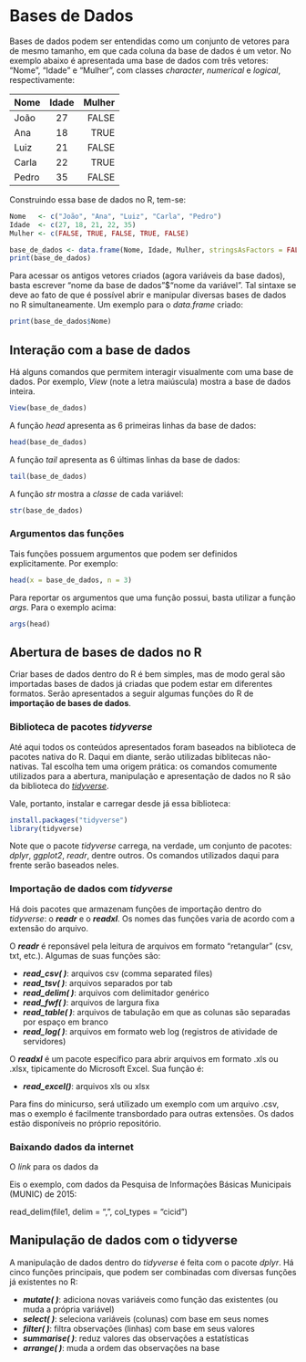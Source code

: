 # Bases de Dados

Bases de dados podem ser entendidas como um conjunto de vetores para de mesmo tamanho, em que cada coluna da base de dados é um vetor. No exemplo abaixo é apresentada uma base de dados com três vetores: "Nome", "Idade" e "Mulher", com classes _character_, _numerical_ e _logical_, respectivamente:

| Nome   | Idade | Mulher| 
| -------|:-----:| -----:|
| João   | 27    | FALSE | 
| Ana    | 18    |  TRUE | 
| Luiz   | 21    | FALSE | 
| Carla  | 22    |  TRUE | 
| Pedro  | 35    | FALSE | 

Construindo essa base de dados no R, tem-se:

```r
Nome   <- c("João", "Ana", "Luiz", "Carla", "Pedro")
Idade  <- c(27, 18, 21, 22, 35)
Mulher <- c(FALSE, TRUE, FALSE, TRUE, FALSE)

base_de_dados <- data.frame(Nome, Idade, Mulher, stringsAsFactors = FALSE)
print(base_de_dados)
```

Para acessar os antigos vetores criados (agora variáveis da base dados), basta escrever "nome da base de dados"$"nome da variável". Tal sintaxe se deve ao fato de que é possível abrir e manipular diversas bases de dados no R simultaneamente. Um exemplo para o _data.frame_ criado:

```r
print(base_de_dados$Nome)
```

## Interação com a base de dados

Há alguns comandos que permitem interagir visualmente com uma base de dados. Por exemplo, _View_ (note a letra maiúscula) mostra a base de dados inteira.

```r
View(base_de_dados)
```

A função _head_ apresenta as 6 primeiras linhas da base de dados:

```r
head(base_de_dados)
```

A função _tail_ apresenta as 6 últimas linhas da base de dados:

```r
tail(base_de_dados)
```

A função _str_ mostra a _classe_ de cada variável:

```r
str(base_de_dados)
```

### Argumentos das funções

Tais funções possuem argumentos que podem ser definidos explicitamente. Por exemplo:

```r
head(x = base_de_dados, n = 3)
```

Para reportar os argumentos que uma função possui, basta utilizar a função _args_. Para o exemplo acima:

```r
args(head)
```

## Abertura de bases de dados no R

Criar bases de dados dentro do R é bem simples, mas de modo geral são importadas bases de dados já criadas que podem estar em diferentes formatos. Serão apresentados a seguir algumas funções do R de **importação de bases de dados**.

### Biblioteca de pacotes _tidyverse_

Até aqui todos os conteúdos apresentados foram baseados na biblioteca de pacotes nativa do R. Daqui em diante, serão utilizadas biblitecas não-nativas. Tal escolha tem uma origem prática: os comandos comumente utilizados para a abertura, manipulação e apresentação de dados no R são da biblioteca do [_tidyverse_](http://tidyverse.org/).

Vale, portanto, instalar e carregar desde já essa biblioteca:

```r
install.packages("tidyverse") 
library(tidyverse)
```
Note que o pacote _tidyverse_ carrega, na verdade, um conjunto de pacotes: _dplyr_, _ggplot2_, _readr_, dentre outros. Os comandos utilizados daqui para frente serão baseados neles.

### Importação de dados com _tidyverse_

Há dois pacotes que armazenam funções de importação dentro do _tidyverse_: o **_readr_** e o **_readxl_**. Os nomes das funções varia de acordo com a extensão do arquivo.

O **_readr_** é reponsável pela leitura de arquivos em formato "retangular" (csv, txt, etc.). Algumas de suas funções são:

- **_read_csv( )_**: arquivos csv (comma separated files)
- **_read_tsv( )_**: arquivos separados por tab
- **_read_delim( )_**: arquivos com delimitador genérico
- **_read_fwf( )_**: arquivos de largura fixa
- **_read_table( )_**: arquivos de tabulação em que as colunas são separadas por espaço em branco
- **_read_log( )_**: arquivos em formato web log (registros de atividade de servidores)

O **_readxl_** é um pacote específico para abrir arquivos em formato .xls ou .xlsx, tipicamente do Microsoft Excel. Sua função é:

- **_read_excel()_**: arquivos xls ou xlsx

Para fins do minicurso, será utilizado um exemplo com um arquivo .csv, mas o exemplo é facilmente transbordado para outras extensões. Os dados estão disponíveis no próprio repositório.

### Baixando dados da internet

O _link_ para os dados da 

Eis o exemplo, com dados da Pesquisa de Informações Básicas Municipais (MUNIC) de 2015:

read_delim(file1, delim = ",", col_types = "cicid")



## Manipulação de dados com o tidyverse

A manipulação de dados dentro do _tidyverse_ é feita com o pacote _dplyr_. Há cinco funções principais, que podem ser combinadas com diversas funções já existentes no R:

- **_mutate( )_**: adiciona novas variáveis como função das existentes (ou muda a própria variável)
- **_select( )_**: seleciona variáveis (colunas) com base em seus nomes
- **_filter( )_**: filtra observações (linhas) com base em seus valores
- **_summarise( )_**: reduz valores das observações a estatísticas
- **_arrange( )_**: muda a ordem das observações na base


